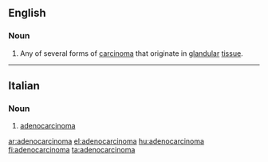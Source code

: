 ==English==

===Noun===
{{wikipedia}}
{{en-noun}}

#{{medicine}} Any of several forms of [[carcinoma]] that originate in [[glandular]] [[tissue]].

----
==Italian==
{{wikipedia|lang=it}}
===Noun===
{{it-noun|adenocarcinom|m|a|i}}

# {{context|oncology|lang=it}} [[#English|adenocarcinoma]]

[[ar:adenocarcinoma]]
[[el:adenocarcinoma]]
[[hu:adenocarcinoma]]
[[fi:adenocarcinoma]]
[[ta:adenocarcinoma]]